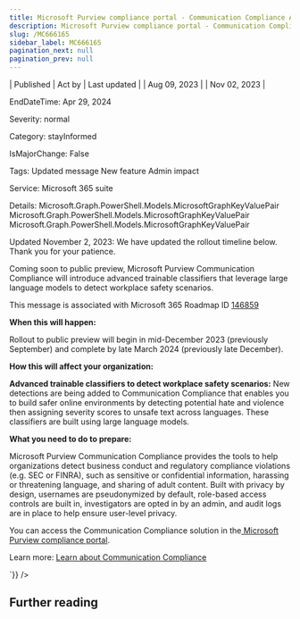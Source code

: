 ```yaml
---
title: Microsoft Purview compliance portal - Communication Compliance Advanced trainable classifiers to detect workplace safety
description: Microsoft Purview compliance portal - Communication Compliance Advanced trainable classifiers to detect workplace safety
slug: /MC666165
sidebar_label: MC666165
pagination_next: null
pagination_prev: null
---
```



| Published | Act by | Last updated |
| Aug 09, 2023 |  | Nov 02, 2023 |

EndDateTime: Apr 29, 2024

Severity: normal

Category: stayInformed

IsMajorChange: False

Tags: Updated message New feature Admin impact

Service: Microsoft 365 suite

Details: Microsoft.Graph.PowerShell.Models.MicrosoftGraphKeyValuePair Microsoft.Graph.PowerShell.Models.MicrosoftGraphKeyValuePair Microsoft.Graph.PowerShell.Models.MicrosoftGraphKeyValuePair

<div dangerouslySetInnerHTML={{__html:`
<p style="">Updated November 2, 2023: We have updated the rollout timeline below. Thank you for your patience.</p><p style="">Coming soon to public preview, Microsoft Purview Communication Compliance will introduce advanced trainable classifiers that leverage large language models to detect workplace safety scenarios.&nbsp;<br></p>
<p>This message is associated with Microsoft 365 Roadmap ID <a href="https://www.microsoft.com/microsoft-365/roadmap?filters=&amp;searchterms=146859" target="_blank">146859</a></p>
<p><b>When this will happen:</b></p><p>Rollout to public preview will begin in mid-December 2023 (previously September) and complete by late March 2024 (previously late December).&nbsp;</p>

<p><b>How this will affect your organization:</b></p>

<p><b>Advanced trainable classifiers to detect workplace safety scenarios:</b>  New detections are being added to Communication Compliance that enables you to build safer online environments by detecting potential hate and violence then assigning severity scores to unsafe text across languages. These classifiers are built using large language models.&nbsp;</p>
<p><b>What you need to do to prepare:</b></p>
<p>Microsoft Purview Communication Compliance provides the tools to help organizations detect business conduct and regulatory compliance violations (e.g. SEC or FINRA), such as sensitive or confidential information, harassing or threatening language, and sharing of adult content. Built with privacy by design, usernames are pseudonymized by default, role-based access controls are built in, investigators are opted in by an admin, and audit logs are in place to help ensure user-level privacy. </p><p>You can access the Communication Compliance solution in the<a href="https://sip.compliance.microsoft.com/homepage" target="_blank"> Microsoft Purview compliance portal</a>. &nbsp;</p><p>Learn more: <a href="https://learn.microsoft.com/purview/communication-compliance?view=o365-worldwide" target="_blank">Learn about Communication Compliance</a>  &nbsp;</p>
`}} />

## Further reading
